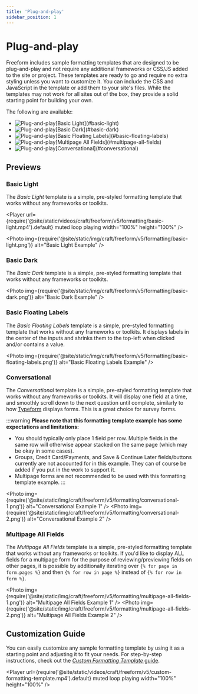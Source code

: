 ```yaml
---
title: 'Plug-and-play'
sidebar_position: 1
---
```



# Plug-and-play<Badge type="feature" text="Improved in 5.0+" />

Freeform includes sample formatting templates that are designed to be plug-and-play and not require any additional
frameworks or CSS/JS added to the site or project. These templates are ready to go and require no extra styling unless
you want to customize it. You can include the CSS and JavaScript in the template or add them to your site's files.
While the templates may not work for all sites out of the box, they provide a solid starting point for building your own.

The following are available:

<ul className="sample-templates-list">
  <li><img src="/icons/integrations/solspace-freeform.svg" alt="Plug-and-play" />[Basic Light](#basic-light)</li>
  <li><img src="/icons/integrations/solspace-freeform.svg" alt="Plug-and-play" />[Basic Dark](#basic-dark)</li>
  <li><img src="/icons/integrations/solspace-freeform.svg" alt="Plug-and-play" />[Basic Floating Labels](#basic-floating-labels)</li>
  <li><img src="/icons/integrations/solspace-freeform.svg" alt="Plug-and-play" />[Multipage All Fields](#multipage-all-fields)</li>
  <li><img src="/icons/integrations/solspace-freeform.svg" alt="Plug-and-play" />[Conversational](#conversational)</li>
</ul>

## Previews

### Basic Light
The _Basic Light_ template is a simple, pre-styled formatting template that works without any frameworks or toolkits.

<Player
  url={require('@site/static/videos/craft/freeform/v5/formatting/basic-light.mp4').default}
  muted loop playing width="100%" height="100%"
/>

<Photo
  img={require('@site/static/img/craft/freeform/v5/formatting/basic-light.png')}
  alt="Basic Light Example"
/>

<PrimaryButtonWithLink
  to="https://demo.solspace.com/freeform-demo/templates/basic-light/jobApplication"
  label="View Live Demo"
/>

### Basic Dark
The _Basic Dark_ template is a simple, pre-styled formatting template that works without any frameworks or toolkits.

<Photo
  img={require('@site/static/img/craft/freeform/v5/formatting/basic-dark.png')}
  alt="Basic Dark Example"
/>

<PrimaryButtonWithLink
  to="https://demo.solspace.com/freeform-demo/templates/basic-dark/jobApplication"
  label="View Live Demo"
/>

### Basic Floating Labels
The _Basic Floating Labels_ template is a simple, pre-styled formatting template that works without any frameworks or toolkits.
It displays labels in the center of the inputs and shrinks them to the top-left when clicked and/or contains a value.

<Photo
  img={require('@site/static/img/craft/freeform/v5/formatting/basic-floating-labels.png')}
  alt="Basic Floating Labels Example"
/>

<PrimaryButtonWithLink
  to="https://demo.solspace.com/freeform-demo/templates/basic-floating-labels/jobApplication"
  label="View Live Demo"
/>

### Conversational
The _Conversational_ template is a simple, pre-styled formatting template that works without any frameworks or toolkits.
It will display one field at a time, and smoothly scroll down to the next question until complete, similarly to how
[Typeform](https://www.typeform.com/) displays forms. This is a great choice for survey forms.

:::warning
**Please note that this formatting template example has some expectations and limitations:**

- You should typically only place 1 field per row. Multiple fields in the same row will otherwise appear stacked on the same page (which may be okay in some cases).
- Groups, Credit Card/Payments, and Save & Continue Later fields/buttons currently are not accounted for in this example. They can of course be added if you put in the work to support it.
- Multipage forms are not recommended to be used with this formatting template example.
:::

<Photo
  img={require('@site/static/img/craft/freeform/v5/formatting/conversational-1.png')}
  alt="Conversational Example 1"
/>
<Photo
  img={require('@site/static/img/craft/freeform/v5/formatting/conversational-2.png')}
  alt="Conversational Example 2"
/>

<PrimaryButtonWithLink
  to="https://demo.solspace.com/freeform-demo/templates/conversational/contact"
  label="View Live Demo"
/>

### Multipage All Fields
The _Multipage All Fields_ template is a simple, pre-styled formatting template that works without any frameworks or toolkits.
If you'd like to display ALL fields for a multipage form for the purpose of reviewing/previewing fields on other pages, it is
possible by additionally iterating over `{% for page in form.pages %}` and then `{% for row in page %}` instead of
`{% for row in form %}`.

<Photo
  img={require('@site/static/img/craft/freeform/v5/formatting/multipage-all-fields-1.png')}
  alt="Multipage All Fields Example 1"
/>
<Photo
  img={require('@site/static/img/craft/freeform/v5/formatting/multipage-all-fields-2.png')}
  alt="Multipage All Fields Example 2"
/>

<PrimaryButtonWithLink
  to="https://demo.solspace.com/freeform-demo/templates/multipage-all-fields/jobApplication"
  label="View Live Demo"
/>

## Customization Guide

You can easily customize any sample formatting template by using it as a starting point and adjusting it to fit your needs.
For step-by-step instructions, check out the [_Custom Formatting Template_ guide](../../../guides/guide/custom-formatting-templates).

<PrimaryButtonWithLink
  to="../../../guides/guide/custom-formatting-templates"
  label="View Complete Guide"
/>

<Player
  url={require('@site/static/videos/craft/freeform/v5/custom-formatting-template.mp4').default}
  muted loop playing width="100%" height="100%"
/>
